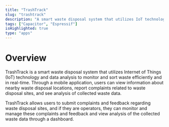 ```yaml
---
title: "TrashTrack"
slug: "trashtrack"
description: "A smart waste disposal system that utilizes IoT technology and data analysis to monitor and sort waste efficiently."
tags: ["Capacitor", "Espressif"]
isHighlighted: true
type: "apps"
---
```


# Overview

TrashTrack is a smart waste disposal system that utilizes Internet of Things (IoT) technology and data analysis to monitor and sort waste efficiently and in real-time. Through a mobile application, users can view information about nearby waste disposal locations, report complaints related to waste disposal sites, and see analysis of collected waste data.

TrashTrack allows users to submit complaints and feedback regarding waste disposal sites, and if they are operators, they can monitor and manage these complaints and feedback and view analysis of the collected waste data through a dashboard.
